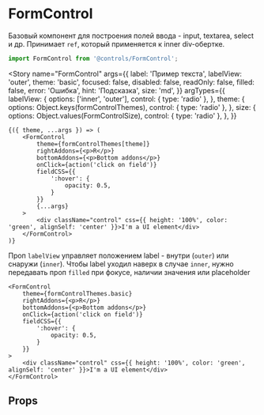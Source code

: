 
<Meta title="Controls / Form / FormControl" component={FormControl} />

# FormControl

Базовый компонент для построения полей ввода - input, textarea, select и др.
Принимает `ref`, который применяется к inner div-обертке. 

```js
import FormControl from '@controls/FormControl';
```

<Story
    name="FormControl"
    args={{
        label: 'Пример текста',
        labelView: 'outer',
        theme: 'basic',
        focused: false,
        disabled: false,
        readOnly: false,
        filled: false,
        error: 'Ошибка',
        hint: 'Подсказка',
        size: 'md',
    }}
    argTypes={{
        labelView: {
            options: ['inner', 'outer'],
            control: { type: 'radio' },
        },
        theme: {
            options: Object.keys(formControlThemes),
            control: { type: 'radio' },
        },
        size: {
            options: Object.values(FormControlSize),
            control: { type: 'radio' },
        },
    }}
>
    {({ theme, ...args }) => (
        <FormControl
            theme={formControlThemes[theme]}
            rightAddons={<p>R</p>}
            bottomAddons={<p>Bottom addons</p>}
            onClick={action('click on field')}
            fieldCSS={{
                ':hover': {
                    opacity: 0.5,
                }
            }}
            {...args}
        >
            <div className="control" css={{ height: '100%', color: 'green', alignSelf: 'center' }}>I'm a UI element</div>
        </FormControl>
    )}
</Story>

Проп `labelView` управляет положением label - внутри (`outer`) или снаружи (`inner`). Чтобы label уходил наверх в случае `inner`, нужно передавать проп `filled` при фокусе, наличии значения или placeholder

```tsx
<FormControl
    theme={formControlThemes.basic}
    rightAddons={<p>R</p>}
    bottomAddons={<p>Bottom addons</p>}
    onClick={action('click on field')}
    fieldCSS={{
        ':hover': {
            opacity: 0.5,
        }
    }}
>
    <div className="control" css={{ height: '100%', color: 'green', alignSelf: 'center' }}>I'm a UI element</div>
</FormControl>
```

## Props

<ArgsTable story="FormControl" />
